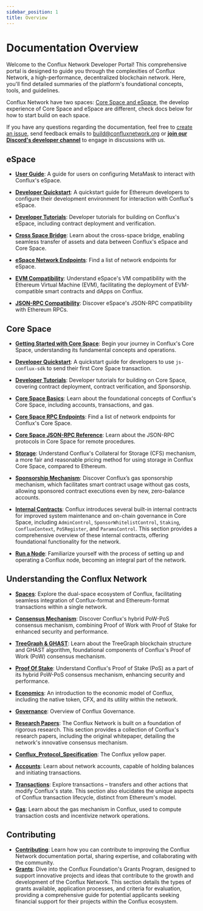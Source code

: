 ```yaml
---
sidebar_position: 1
title: Overview
---
```


# Documentation Overview

Welcome to the Conflux Network Developer Portal! This comprehensive portal is designed to guide you through the complexities of Conflux Network, a high-performance, decentralized blockchain network. Here, you'll find detailed summaries of the platform's foundational concepts, tools, and guidelines.

Conflux Network have two spaces: [Core Space and eSpace](/docs/overview/space-intro), the develop experience of Core Space and eSpace are different, check docs below for how to start build on each space.

If you have any questions regarding the documentation, feel free to [create an issue](https://github.com/Conflux-Chain/conflux-documentation/issues), send feedback emails to [build@confluxnetwork.org](mailto:build@confluxnetwork.org) or [**join our Discord's developer channel**](https://discord.gg/conflux-network-707952293412339843) to engage in discussions with us.

## **eSpace**

- [**User Guide**](../espace/UserGuide): A guide for users on configuring MetaMask to interact with Conflux's eSpace.

- [**Developer Quickstart**](../espace/DeveloperQuickstart): A quickstart guide for Ethereum developers to configure their development environment for interaction with Conflux's eSpace.

- [**Developer Tutorials**](/docs/category/tutorials-1): Developer tutorials for building on Conflux's eSpace, including contract deployment and verification.

- [**Cross Space Bridge**](../espace/build/cross-space-bridge): Learn about the cross-space bridge, enabling seamless transfer of assets and data between Conflux's eSpace and Core Space.

- [**eSpace Network Endpoints**](../espace/network-endpoints): Find a list of network endpoints for eSpace.

- [**EVM Compatibility**](../espace/build/evm-compatibility): Understand eSpace's VM compatibility with the Ethereum Virtual Machine (EVM), facilitating the deployment of EVM-compatible smart contracts and dApps on Conflux.

- [**JSON-RPC Compatibility**](../espace/build/jsonrpc-compatibility.md): Discover eSpace's JSON-RPC compatibility with Ethereum RPCs.

## **Core Space**

- [**Getting Started with Core Space**](../core/getting-started/): Begin your journey in Conflux's Core Space, understanding its fundamental concepts and operations.

- [**Developer Quickstart**](../core/core-developer-quickstart): A quickstart guide for developers to use `js-conflux-sdk` to send their first Core Space transaction.

- [**Developer Tutorials**](/docs/category/tutorials): Developer tutorials for building on Core Space, covering contract deployment, contract verification, and Sponsorship.

- [**Core Space Basics**](/docs/category/core-space-basics): Learn about the foundational concepts of Conflux's Core Space, including accounts, transactions, and gas.

- [**Core Space RPC Endpoints**](../core/conflux_rpcs): Find a list of network endpoints for Conflux's Core Space.

- [**Core Space JSON-RPC Reference**](../core/build/json-rpc/): Learn about the JSON-RPC protocols in Core Space for remote procedures.

- [**Storage**](../core/core-space-basics/storage): Understand Conflux's Collateral for Storage (CFS) mechanism, a more fair and reasonable pricing method for using storage in Conflux Core Space, compared to Ethereum.

- [**Sponsorship Mechanism**](../core/core-space-basics/sponsor-mechanism): Discover Conflux’s gas sponsorship mechanism, which facilitates smart contract usage without gas costs, allowing sponsored contract executions even by new, zero-balance accounts.

- [**Internal Contracts**](../core/core-space-basics/internal-contracts/): Conflux introduces several built-in internal contracts for improved system maintenance and on-chain governance in Core Space, including `AdminControl`, `SponsorWhitelistControl`, `Staking`, `ConfluxContext`, `PoSRegister`, and `ParamsControl`. This section provides a comprehensive overview of these internal contracts, offering foundational functionality for the network.

- [**Run a Node**](../general/run-a-node/Overview): Familiarize yourself with the process of setting up and operating a Conflux node, becoming an integral part of the network.

## **Understanding the Conflux Network**

- [**Spaces**](../general/conflux-basics/spaces): Explore the dual-space ecosystem of Conflux, facilitating seamless integration of Conflux-format and Ethereum-format transactions within a single network.

- [**Consensus Mechanism**](../general/conflux-basics/consensus-mechanisms): Discover Conflux's hybrid PoW-PoS consensus mechanism, combining Proof of Work with Proof of Stake for enhanced security and performance.

- [**TreeGraph & GHAST**](../general/conflux-basics/consensus-mechanisms/proof-of-work/): Learn about the TreeGraph blockchain structure and GHAST algorithm, foundational components of Conflux's Proof of Work (PoW) consensus mechanism.

- [**Proof Of Stake**](../general/conflux-basics/consensus-mechanisms/proof-of-stake/pos_overview): Understand Conflux's Proof of Stake (PoS) as a part of its hybrid PoW-PoS consensus mechanism, enhancing security and performance.

- [**Economics**](../general/conflux-basics/economics): An introduction to the economic model of Conflux, including the native token, CFX, and its utility within the network.

- [**Governance**](../general/conflux-basics/conflux-governance/governance-overview): Overview of Conflux Governance.

- [**Research Papers**](../general/conflux-basics/additional-resources/conflux_papers): The Conflux Network is built on a foundation of rigorous research. This section provides a collection of Conflux's research papers, including the original whitepaper, detailing the network's innovative consensus mechanism.

- [**Conflux_Protocol_Specification**](https://confluxnetwork.org/files/Conflux_Protocol_Specification.pdf): The Conflux yellow paper.

- [**Accounts**](../general/conflux-basics/accounts): Learn about network accounts, capable of holding balances and initiating transactions.

- [**Transactions**](../general/conflux-basics/transactions): Explore transactions – transfers and other actions that modify Conflux's state. This section also elucidates the unique aspects of Conflux transaction lifecycle, distinct from Ethereum's model.

- [**Gas**](../general/conflux-basics/gas): Learn about the gas mechanism in Conflux, used to compute transaction costs and incentivize network operations.

## Contributing

- [**Contributing**](../general/CONTRIBUTING): Learn how you can contribute to improving the Conflux Network documentation portal, sharing expertise, and collaborating with the community.
- [**Grants**](../general/build/grants): Dive into the Conflux Foundation's Grants Program, designed to support innovative projects and ideas that contribute to the growth and development of the Conflux Network. This section details the types of grants available, application processes, and criteria for evaluation, providing a comprehensive guide for potential applicants seeking financial support for their projects within the Conflux ecosystem.
